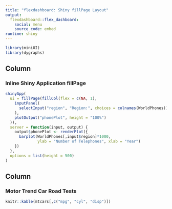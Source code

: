 ```yaml
---
title: "flexdashboard: Shiny fillPage Layout"
output: 
  flexdashboard::flex_dashboard:
    social: menu
    source_code: embed 
runtime: shiny
---
```


```r
library(miniUI)
library(dygraphs)
```

Column {data-width=650}
-----------------------------------------------------------------------

### Inline Shiny Application fillPage

```r
shinyApp(
  ui = fillPage(fillCol(flex = c(NA, 1),
    inputPanel(
      selectInput("region", "Region:", choices = colnames(WorldPhones))
    ),
    plotOutput("phonePlot", height = "100%")
  )),
  server = function(input, output) {
    output$phonePlot <- renderPlot({
      barplot(WorldPhones[,input$region]*1000, 
              ylab = "Number of Telephones", xlab = "Year")
    })
  },
  options = list(height = 500)
)
```

Column {data-width=350}
-----------------------------------------------------------------------

### Motor Trend Car Road Tests

```r
knitr::kable(mtcars[,c("mpg", "cyl", "disp")])
```


